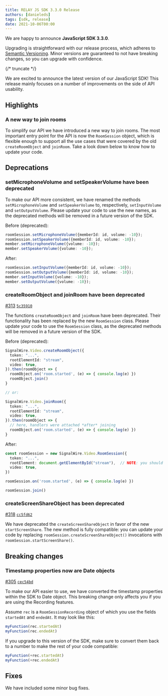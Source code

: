 ```yaml
---
title: RELAY JS SDK 3.3.0 Release
authors: [danieleds]
tags: [sdk, release]
date: 2021-10-06T00:00
---
```


We are happy to announce **JavaScript SDK 3.3.0**.

Upgrading is straightforward with our release process, which adheres to [Semantic Versioning](https://semver.org/).
Minor versions are guaranteed to not have breaking changes, so you can upgrade with confidence.

<ReleaseCard library="@signalwire/js" version="3.3.0" releaseType="minor"/>

{/* truncate */}

We are excited to announce the latest version of our JavaScript SDK! This release mainly focuses on a number of improvements on the side of API usability.

## Highlights

### A new way to join rooms
To simplify our API we have introduced a new way to join rooms. The most important entry point for the API is now the `RoomSession` object, which is flexible enough to support all the use cases that were covered by the old `createRoomObject` and `joinRoom`. Take a look down below to know how to update your code.

## Deprecations

### setMicrophoneVolume and setSpeakerVolume have been deprecated

To make our API more consistent, we have renamed the methods `setMicrophoneVolume` and `setSpeakerVolume` to, respectively, `setInputVolume` and `setOutputVolume`. Please update your code to use the new names, as the deprecated methods will be removed in a future version of the SDK.

Before (deprecated):
```typescript
roomSession.setMicrophoneVolume({memberId: id, volume: -10});
roomSession.setSpeakerVolume({memberId: id, volume: -10});
member.setMicrophoneVolume({volume: -10});
member.setSpeakerVolume({volume: -10});
```

After:
```typescript
roomSession.setInputVolume({memberId: id, volume: -10});
roomSession.setOutputVolume({memberId: id, volume: -10});
member.setInputVolume({volume: -10});
member.setOutputVolume({volume: -10});
```

### createRoomObject and joinRoom have been deprecated
[#313](https://github.com/signalwire/signalwire-js/pull/313) [`5c35910`](https://github.com/signalwire/signalwire-js/commit/5c3591034abee66519ffa6593bb1a50144ec0d7c)

The functions `createRoomObject` and `joinRoom` have been deprecated. Their functionality has been replaced by the new `RoomSession` class. Please update your code to use the `RoomSession` class, as the deprecated methods will be removed in a future version of the SDK.

Before (deprecated):
```typescript
SignalWire.Video.createRoomObject({
  token: "...",
  rootElementId: "stream",
  video: true,
}).then(roomObject => {
  roomObject.on('room.started', (e) => { console.log(e) })
  roomObject.join()
}

// or:

SignalWire.Video.joinRoom({
  token: "...",
  rootElementId: "stream",
  video: true,
}).then(roomObject => {
  // here, handlers were attached *after* joining
  roomObject.on('room.started', (e) => { console.log(e) })
}
```

After:
```typescript
const roomSession = new SignalWire.Video.RoomSession({
  token: "...",
  rootElement: document.getElementById("stream"),  // NOTE: you should now pass an HTMLElement
  video: true,
})

roomSession.on('room.started', (e) => { console.log(e) })

roomSession.join()
```

### createScreenShareObject has been deprecated
[#318](https://github.com/signalwire/signalwire-js/pull/318) [`cc5fd62`](https://github.com/signalwire/signalwire-js/commit/cc5fd6227689855e6b4127c537f7ac77b3f75c7f)

We have deprecated the `createScreenShareObject` in favor of the new `startScreenShare`. The new method is fully compatible: you can update your code by replacing `roomSession.createScreenShareObject()` invocations with `roomSession.startScreenShare()`.

## Breaking changes

### Timestamp properties now are Date objects
[#305](https://github.com/signalwire/signalwire-js/pull/305) [`cec54bd`](https://github.com/signalwire/signalwire-js/commit/cec54bd208801f42a719a7777da802ae2c51a79a)

To make our API easier to use, we have converted the timestamp properties within the SDK to Date object. This breaking change only affects you if you are using the Recording features.

Assume `rec` is a `RoomSessionRecording` object of which you use the fields `startedAt` and `endedAt`. It may look like this:
```typescript
myFunction(rec.startedAt)
myFunction(rec.endedAt)
```

If you upgrade to this version of the SDK, make sure to convert them back to a number to make the rest of your code compatible:
```typescript
myFunction(+rec.startedAt)
myFunction(+rec.endedAt)
```

## Fixes

We have included some minor bug fixes.